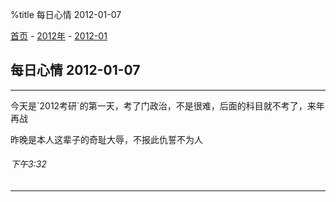 %title 每日心情 2012-01-07

[[../../../index|首页]] - [[../index|2012年]] - [[index|2012-01]]
==每日心情 2012-01-07==
----
今天是`2012考研`的第一天，考了门政治，不是很难，后面的科目就不考了，来年再战

昨晚是本人这辈子的奇耻大辱，不报此仇誓不为人
======下午3:32======
----
